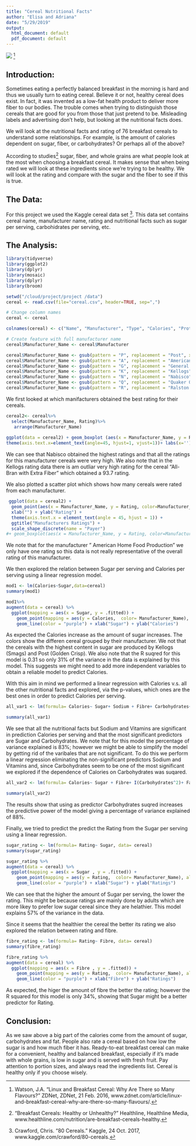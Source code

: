 ```yaml
---
title: "Cereal Nutritional Facts"
author: "Elisa and Adriana"
date: "5/29/2019"
output:
  html_document: default
  pdf_document: default
---
```



![](https://zdnet2.cbsistatic.com/hub/i/r/2016/02/18/b62c3b19-af75-4451-9e4f-18a21e1c542f/crop/770x483+0+59/resize/770xauto/bd7b7a0916927067f903d0f895a847c1/cereal.jpg)
^[Watson, J.A. “Linux and Breakfast Cereal: Why Are There so Many Flavours?” ZDNet, ZDNet, 21 Feb. 2016, www.zdnet.com/article/linux-and-breakfast-cereal-why-are-there-so-many-flavours/.
]

## **Introduction:** 
Sometimes eating a perfectly balanced breakfast in the morning is hard and thus we usually turn to eating cereal. Believe it or not, healthy cereal does exist. In fact, it was invented as a low-fat health product to deliver more fiber to our bodies. The trouble comes when trying to distinguish those cereals that are good for you from those that just pretend to be. Misleading labels and advertising don't help, but looking at the nutritional facts does. 

We will look at the nutritional facts and rating of 76 breakfast cereals to understand some relationships. For example, is the amount of calories dependent on sugar, fiber, or carbohydrates? Or perhaps all of the above? 

According to studies^[“Breakfast Cereals: Healthy or Unhealthy?” Healthline, Healthline Media, www.healthline.com/nutrition/are-breakfast-cereals-healthy.] sugar, fiber, and whole grains are what people look at the most when choosing a breakfast cereal. It makes sense that when being rated we will look at these ingredients since we're trying to be healthy. We will look at the rating and compare with the sugar and the fiber to see if this is true. 


## **The Data:**
For this project we used the Kaggle cereal data set ^[Crawford, Chris. “80 Cereals.” Kaggle, 24 Oct. 2017, www.kaggle.com/crawford/80-cereals.]. This data set contains cereal name, manufacturer name, rating and nutritional facts such as sugar per serving, carbohidrates per serving, etc.


## **The Analysis:**

```r
library(tidyverse)
library(ggplot2)
library(dplyr)
library(mosaic)
library(dplyr)
library(broom)
```


```r
setwd("/cloud/project/project /data")
cereal <- read.csv(file="cereal.csv", header=TRUE, sep=",")
```


```r
# Change column names
cereal <- cereal

colnames(cereal) <- c("Name", "Manufacturer", "Type", "Calories", "Protein", "Fat", "Sodium", "Fibre", "Carbohydrates", "Sugar", "Potassium", "Vitamins", "Shelf", "Weight", "Cups", "Rating")
```

```r
# Create feature with full manufacturer name
cereal$Manufacturer_Name <- cereal$Manufacturer

cereal$Manufacturer_Name <- gsub(pattern = "P", replacement = "Post", x = cereal$Manufacturer_Name)
cereal$Manufacturer_Name <- gsub(pattern = "A", replacement = "American H. F. P.", x = cereal$Manufacturer_Name)
cereal$Manufacturer_Name <- gsub(pattern = "G", replacement = "General Mills", x = cereal$Manufacturer_Name)
cereal$Manufacturer_Name <- gsub(pattern = "K", replacement = "Kellogs", x = cereal$Manufacturer_Name)
cereal$Manufacturer_Name <- gsub(pattern = "N", replacement = "Nabisco", x = cereal$Manufacturer_Name)
cereal$Manufacturer_Name <- gsub(pattern = "Q", replacement = "Quaker Oats", x = cereal$Manufacturer_Name)
cereal$Manufacturer_Name <- gsub(pattern = "R", replacement = "Ralston Purina", x = cereal$Manufacturer_Name)

```

We first looked at which manifacturers obtained the best rating for their cereals.

```r
cereal2<- cereal%>%
  select(Manufacturer_Name, Rating)%>%
   arrange(Manufacturer_Name)
  
ggplot(data = cereal2) + geom_boxplot (aes(x = Manufacturer_Name, y = Rating, color=Manufacturer_Name))+
theme(axis.text.x=element_text(angle=45, hjust=1, vjust=1))+ labs(x='')+ labs(y= 'Rating')
```

We can see that Nabisco obtained the highest ratings and that all the ratings for this manufacturer cereals were very high. We also note that in the Kellogs rating data there is am outliar very high rating for the cereal "All-Bran with Extra Fiber" which obtained a 93.7 rating.

We also plotted a scatter plot which shows how many cereals were rated from each manufacturer.

```r
 ggplot(data = cereal2) +
  geom_point(aes(x = Manufacturer_Name, y = Rating, color=Manufacturer_Name)) + 
  xlab("") + ylab("Rating") +
  theme(axis.text.x = element_text(angle = 45, hjust = 1)) + 
  ggtitle("Manufacturers Ratings") +
  scale_shape_discrete(name = "Payer")
#+ geom_boxplot(aes(x = Manufacturer_Name, y = Rating, color=Manufacturer_Name))
```

We note that for the manufacturer " American Home Food Production" we only have one rating so this data is not really representative of the overall rating of this manufacturer.

We then explored the relation between Sugar per serving and Calories per serving using a linear regression model.

```r
mod1 <- lm(Calories~Sugar,data=cereal)
summary(mod1)

mod1%>%
augment(data = cereal) %>%
  ggplot(mapping = aes(x = Sugar, y = .fitted)) +
    geom_point(mapping = aes(y = Calories,  color= Manufacturer_Name), alpha = 0.5) +
    geom_line(color = "purple") + xlab("Sugar") + ylab("Calories") 
```
As expected the Calories increase as the amount of sugar increases. The colors show the differen cereal grouped by their manufacturer. We not that the cereals with the highest content in sugar are produced by Kellogs (Smags) and Post (Golden Crisp). We also note that the R suqred for this model is 0.31 so only 31% of the variance in the data is explained by this model. This suggests we might need to add more independent variables to obtain a reliable model to predict Calories.

With this aim in mind we performed a linear regression with Calories v.s. all the other nutritional facts and explored, via the p-values, which ones are the best ones in order to predict Calories per serving.

```r
all_var1 <- lm(formula= Calories~ Sugar+ Sodium + Fibre+ Carbohydrates+ Fat+ Protein + Vitamins, data= cereal)

summary(all_var1)
```

We see that all the nutritional facts but Sodium and Vitamins are significant in prediction Calories per serving and that the most significant predictors are Sugar and Carbohydrates. We note that for this model the percentage of variance explained is 83%; however we might be able to simplify the model by getting rid of the varibales that are not significant.
To do this we perform a linear regression eliminating the non-significant predictors Sodium and Vitamins and, since Carbohydrates seem to be one of the most significant we explored if the dependence of Calories on Carbohydrates was suqared.

```r
all_var2 <- lm(formula= Calories~ Sugar + Fibre+ I(Carbohydrates^2)+ Fat+ Protein, data= cereal)

summary(all_var2)
```

 The results show that using as predictor Carbohydrates suqred increases the predictive power of the model giving a percentage of variance explained of 88%.
 
Finally, we tried to predict the predict the Rating from the Sugar per serving using a linear regression.

```r
sugar_rating <- lm(formula= Rating~ Sugar, data= cereal)
summary(sugar_rating)

sugar_rating %>%
augment(data = cereal) %>%
  ggplot(mapping = aes(x = Sugar , y = .fitted)) +
    geom_point(mapping = aes(y = Rating,  color= Manufacturer_Name), alpha = 0.5) +
    geom_line(color = "purple") + xlab("Sugar") + ylab("Ratings") 
```

We can see that the higher the amount of Sugar per serving, the lower the rating. This might be because ratings are mainly done by adults which are more likey to prefer low sugar cereal since they are helathier. This model explains 57% of the variance in the data.

Since it seems that the healthier the cereal the better its rating we also explored the relation between rating and fibre.

```r
fibre_rating <- lm(formula= Rating~ Fibre, data= cereal)
summary(fibre_rating)

fibre_rating %>%
augment(data = cereal) %>%
  ggplot(mapping = aes(x = Fibre , y = .fitted)) +
    geom_point(mapping = aes(y = Rating,  color= Manufacturer_Name), alpha = 0.5) +
    geom_line(color = "purple") + xlab("Fibre") + ylab("Ratings") 
```

As expected, the higer the amount of fibre the better the rating; however the R squared for this model is only 34%, showing that Sugar might be a better predictor for Rating.

## **Conclusion:**

As we saw above a big part of the calories come from the amount of sugar, carbohydrates and fat. People also rate a cereal based on how low the sugar is and how much fiber it has. Ready-to-eat breakfast cereal can make for a convenient, healthy and balanced breakfast, especially if it's made with whole grains, is low in sugar and is served with fresh fruit. Pay attention to portion sizes, and always read the ingredients list. Cereal is healthy only if you choose wisely. 

